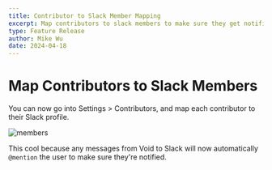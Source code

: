 ```yaml
---
title: Contributor to Slack Member Mapping
excerpt: Map contributors to slack members to make sure they get notified.
type: Feature Release
author: Mike Wu
date: 2024-04-18
---
```


# Map Contributors to Slack Members

You can now go into Settings > Contributors, and map each contributor to their
Slack profile.

![members](/blog-images/slack-member-mapping.png)

This cool because any messages from Void to Slack will now automatically
`@mention` the user to make sure they're notified.
